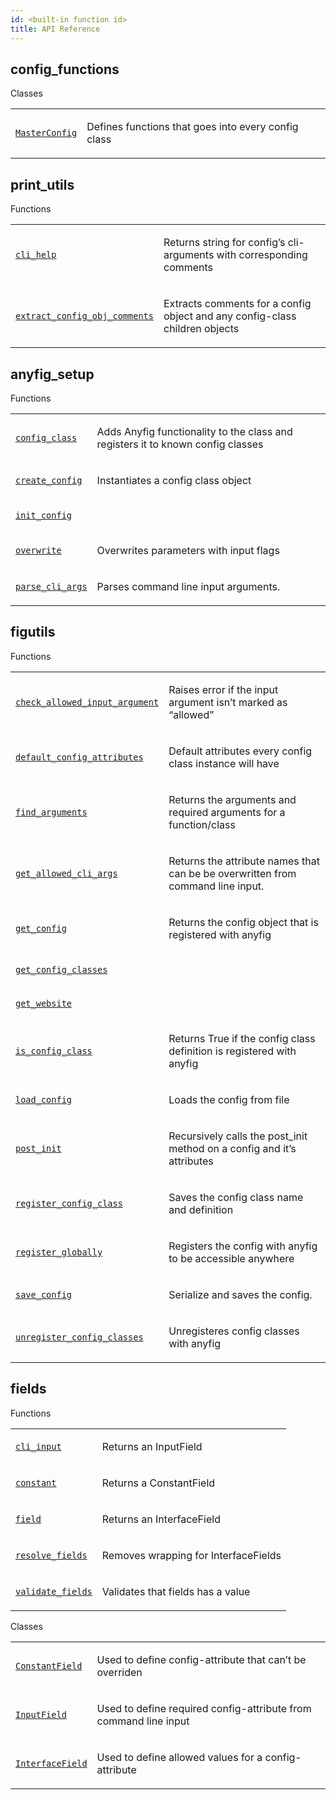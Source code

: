 ```yaml
---
id: <built-in function id>
title: API Reference
---
```



## config_functions
<div className="section" id="module-anyfig.config_functions">
<span id="anyfig-config-functions"></span>
<p className="rubric">Classes</p>
<table className="longtable docutils align-default">
<colgroup>

</colgroup>
<tbody>
<tr className="row-odd"><td><p><a className="reference internal" href="config_functions#MasterConfig" title="anyfig.config_functions.MasterConfig"><code className="xref py py-obj docutils literal notranslate"><span className="pre">MasterConfig</span></code></a></p></td>
<td><p>Defines functions that goes into every config class</p></td>
</tr>
</tbody>
</table>
</div>

## print_utils
<div className="section" id="module-anyfig.print_utils">
<span id="anyfig-print-utils"></span>
<p className="rubric">Functions</p>
<table className="longtable docutils align-default">
<colgroup>

</colgroup>
<tbody>
<tr className="row-odd"><td><p><a className="reference internal" href="print_utils#cli_help" title="anyfig.print_utils.cli_help"><code className="xref py py-obj docutils literal notranslate"><span className="pre">cli_help</span></code></a></p></td>
<td><p>Returns string for config’s cli-arguments with corresponding comments</p></td>
</tr>
<tr className="row-even"><td><p><a className="reference internal" href="print_utils#extract_config_obj_comments" title="anyfig.print_utils.extract_config_obj_comments"><code className="xref py py-obj docutils literal notranslate"><span className="pre">extract_config_obj_comments</span></code></a></p></td>
<td><p>Extracts comments for a config object and any config-class children objects</p></td>
</tr>
</tbody>
</table>
</div>

## anyfig_setup
<div className="section" id="module-anyfig.anyfig_setup">
<span id="anyfig-anyfig-setup"></span>
<p className="rubric">Functions</p>
<table className="longtable docutils align-default">
<colgroup>

</colgroup>
<tbody>
<tr className="row-odd"><td><p><a className="reference internal" href="anyfig_setup#config_class" title="anyfig.anyfig_setup.config_class"><code className="xref py py-obj docutils literal notranslate"><span className="pre">config_class</span></code></a></p></td>
<td><p>Adds Anyfig functionality to the class and registers it to known config classes</p></td>
</tr>
<tr className="row-even"><td><p><a className="reference internal" href="anyfig_setup#create_config" title="anyfig.anyfig_setup.create_config"><code className="xref py py-obj docutils literal notranslate"><span className="pre">create_config</span></code></a></p></td>
<td><p>Instantiates a config class object</p></td>
</tr>
<tr className="row-odd"><td><p><a className="reference internal" href="anyfig_setup#init_config" title="anyfig.anyfig_setup.init_config"><code className="xref py py-obj docutils literal notranslate"><span className="pre">init_config</span></code></a></p></td>
<td><p></p></td>
</tr>
<tr className="row-even"><td><p><a className="reference internal" href="anyfig_setup#overwrite" title="anyfig.anyfig_setup.overwrite"><code className="xref py py-obj docutils literal notranslate"><span className="pre">overwrite</span></code></a></p></td>
<td><p>Overwrites parameters with input flags</p></td>
</tr>
<tr className="row-odd"><td><p><a className="reference internal" href="anyfig_setup#parse_cli_args" title="anyfig.anyfig_setup.parse_cli_args"><code className="xref py py-obj docutils literal notranslate"><span className="pre">parse_cli_args</span></code></a></p></td>
<td><p>Parses command line input arguments.</p></td>
</tr>
</tbody>
</table>
</div>

## figutils
<div className="section" id="module-anyfig.figutils">
<span id="anyfig-figutils"></span>
<p className="rubric">Functions</p>
<table className="longtable docutils align-default">
<colgroup>

</colgroup>
<tbody>
<tr className="row-odd"><td><p><a className="reference internal" href="figutils#check_allowed_input_argument" title="anyfig.figutils.check_allowed_input_argument"><code className="xref py py-obj docutils literal notranslate"><span className="pre">check_allowed_input_argument</span></code></a></p></td>
<td><p>Raises error if the input argument isn’t marked as “allowed”</p></td>
</tr>
<tr className="row-even"><td><p><a className="reference internal" href="figutils#default_config_attributes" title="anyfig.figutils.default_config_attributes"><code className="xref py py-obj docutils literal notranslate"><span className="pre">default_config_attributes</span></code></a></p></td>
<td><p>Default attributes every config class instance will have</p></td>
</tr>
<tr className="row-odd"><td><p><a className="reference internal" href="figutils#find_arguments" title="anyfig.figutils.find_arguments"><code className="xref py py-obj docutils literal notranslate"><span className="pre">find_arguments</span></code></a></p></td>
<td><p>Returns the arguments and required arguments for a function/class</p></td>
</tr>
<tr className="row-even"><td><p><a className="reference internal" href="figutils#get_allowed_cli_args" title="anyfig.figutils.get_allowed_cli_args"><code className="xref py py-obj docutils literal notranslate"><span className="pre">get_allowed_cli_args</span></code></a></p></td>
<td><p>Returns the attribute names that can be be overwritten from command line input.</p></td>
</tr>
<tr className="row-odd"><td><p><a className="reference internal" href="figutils#get_config" title="anyfig.figutils.get_config"><code className="xref py py-obj docutils literal notranslate"><span className="pre">get_config</span></code></a></p></td>
<td><p>Returns the config object that is registered with anyfig</p></td>
</tr>
<tr className="row-even"><td><p><a className="reference internal" href="figutils#get_config_classes" title="anyfig.figutils.get_config_classes"><code className="xref py py-obj docutils literal notranslate"><span className="pre">get_config_classes</span></code></a></p></td>
<td><p></p></td>
</tr>
<tr className="row-odd"><td><p><a className="reference internal" href="figutils#get_website" title="anyfig.figutils.get_website"><code className="xref py py-obj docutils literal notranslate"><span className="pre">get_website</span></code></a></p></td>
<td><p></p></td>
</tr>
<tr className="row-even"><td><p><a className="reference internal" href="figutils#is_config_class" title="anyfig.figutils.is_config_class"><code className="xref py py-obj docutils literal notranslate"><span className="pre">is_config_class</span></code></a></p></td>
<td><p>Returns True if the config class definition is registered with anyfig</p></td>
</tr>
<tr className="row-odd"><td><p><a className="reference internal" href="figutils#load_config" title="anyfig.figutils.load_config"><code className="xref py py-obj docutils literal notranslate"><span className="pre">load_config</span></code></a></p></td>
<td><p>Loads the config from file</p></td>
</tr>
<tr className="row-even"><td><p><a className="reference internal" href="figutils#post_init" title="anyfig.figutils.post_init"><code className="xref py py-obj docutils literal notranslate"><span className="pre">post_init</span></code></a></p></td>
<td><p>Recursively calls the post_init method on a config and it’s attributes</p></td>
</tr>
<tr className="row-odd"><td><p><a className="reference internal" href="figutils#register_config_class" title="anyfig.figutils.register_config_class"><code className="xref py py-obj docutils literal notranslate"><span className="pre">register_config_class</span></code></a></p></td>
<td><p>Saves the config class name and definition</p></td>
</tr>
<tr className="row-even"><td><p><a className="reference internal" href="figutils#register_globally" title="anyfig.figutils.register_globally"><code className="xref py py-obj docutils literal notranslate"><span className="pre">register_globally</span></code></a></p></td>
<td><p>Registers the config with anyfig to be accessible anywhere</p></td>
</tr>
<tr className="row-odd"><td><p><a className="reference internal" href="figutils#save_config" title="anyfig.figutils.save_config"><code className="xref py py-obj docutils literal notranslate"><span className="pre">save_config</span></code></a></p></td>
<td><p>Serialize and saves the config.</p></td>
</tr>
<tr className="row-even"><td><p><a className="reference internal" href="figutils#unregister_config_classes" title="anyfig.figutils.unregister_config_classes"><code className="xref py py-obj docutils literal notranslate"><span className="pre">unregister_config_classes</span></code></a></p></td>
<td><p>Unregisteres config classes with anyfig</p></td>
</tr>
</tbody>
</table>
</div>

## fields
<div className="section" id="module-anyfig.fields">
<span id="anyfig-fields"></span>
<p className="rubric">Functions</p>
<table className="longtable docutils align-default">
<colgroup>

</colgroup>
<tbody>
<tr className="row-odd"><td><p><a className="reference internal" href="fields#cli_input" title="anyfig.fields.cli_input"><code className="xref py py-obj docutils literal notranslate"><span className="pre">cli_input</span></code></a></p></td>
<td><p>Returns an InputField</p></td>
</tr>
<tr className="row-even"><td><p><a className="reference internal" href="fields#constant" title="anyfig.fields.constant"><code className="xref py py-obj docutils literal notranslate"><span className="pre">constant</span></code></a></p></td>
<td><p>Returns a ConstantField</p></td>
</tr>
<tr className="row-odd"><td><p><a className="reference internal" href="fields#field" title="anyfig.fields.field"><code className="xref py py-obj docutils literal notranslate"><span className="pre">field</span></code></a></p></td>
<td><p>Returns an InterfaceField</p></td>
</tr>
<tr className="row-even"><td><p><a className="reference internal" href="fields#resolve_fields" title="anyfig.fields.resolve_fields"><code className="xref py py-obj docutils literal notranslate"><span className="pre">resolve_fields</span></code></a></p></td>
<td><p>Removes wrapping for InterfaceFields</p></td>
</tr>
<tr className="row-odd"><td><p><a className="reference internal" href="fields#validate_fields" title="anyfig.fields.validate_fields"><code className="xref py py-obj docutils literal notranslate"><span className="pre">validate_fields</span></code></a></p></td>
<td><p>Validates that fields has a value</p></td>
</tr>
</tbody>
</table>
<p className="rubric">Classes</p>
<table className="longtable docutils align-default">
<colgroup>

</colgroup>
<tbody>
<tr className="row-odd"><td><p><a className="reference internal" href="fields#ConstantField" title="anyfig.fields.ConstantField"><code className="xref py py-obj docutils literal notranslate"><span className="pre">ConstantField</span></code></a></p></td>
<td><p>Used to define config-attribute that can’t be overriden</p></td>
</tr>
<tr className="row-even"><td><p><a className="reference internal" href="fields#InputField" title="anyfig.fields.InputField"><code className="xref py py-obj docutils literal notranslate"><span className="pre">InputField</span></code></a></p></td>
<td><p>Used to define required config-attribute from command line input</p></td>
</tr>
<tr className="row-odd"><td><p><a className="reference internal" href="fields#InterfaceField" title="anyfig.fields.InterfaceField"><code className="xref py py-obj docutils literal notranslate"><span className="pre">InterfaceField</span></code></a></p></td>
<td><p>Used to define allowed values for a config-attribute</p></td>
</tr>
</tbody>
</table>
</div>